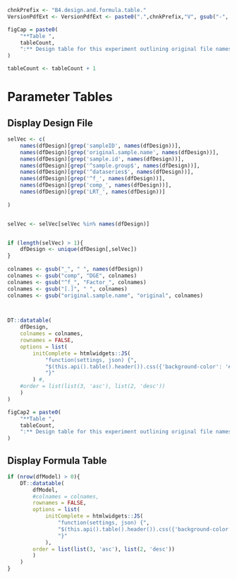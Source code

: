 <!-- Set PArameters Module -->
<!-- Set the chnkPrefix to make all chunks unique in the overall folder -->
```r
chnkPrefix <- "B4.design.and.formula.table."
VersionPdfExt <- VersionPdfExt <- paste0(".",chnkPrefix,"V", gsub("-", "", Sys.Date()), ".pdf")

figCap = paste0(
    "**Table ",
    tableCount,
    ":** Design table for this experiment outlining original file names, sample names and group definitions for differential gene expression analysis."
)

tableCount <- tableCount + 1
```

# Parameter Tables
## Display Design File
```r

selVec <- c(
    names(dfDesign)[grep('sampleID', names(dfDesign))],
    names(dfDesign)[grep('original.sample.name', names(dfDesign))],
    names(dfDesign)[grep('sample.id', names(dfDesign))],
    names(dfDesign)[grep('^sample.group$', names(dfDesign))],
    names(dfDesign)[grep('^dataseries$', names(dfDesign))],
    names(dfDesign)[grep('^f_', names(dfDesign))],
    names(dfDesign)[grep('comp_', names(dfDesign))],
    names(dfDesign)[grep('LRT_', names(dfDesign))]
    
)


selVec <- selVec[selVec %in% names(dfDesign)]    


if (length(selVec) > 1){
    dfDesign <- unique(dfDesign[,selVec])
}
    
colnames <- gsub("_", " ", names(dfDesign))
colnames <- gsub("comp", "DGE", colnames)
colnames <- gsub("^f_", "Factor_", colnames)
colnames <- gsub("[.]", " ", colnames)
colnames <- gsub("original.sample.name", "original", colnames)



DT::datatable(
    dfDesign,
    colnames = colnames,
    rownames = FALSE,
    options = list(
        initComplete = htmlwidgets::JS(
            "function(settings, json) {",
            "$(this.api().table().header()).css({'background-color': '#000', 'color': '#fff'});",
            "}"
        ) #,
    #order = list(list(3, 'asc'), list(2, 'desc'))
    )
) 

figCap2 = paste0(
    "**Table ",
    tableCount,
    ":** Design table for this experiment outlining original file names, sample names and group definitions for differential gene expression analysis"
)

```


## Display Formula Table
```r


if (nrow(dfModel) > 0){
    DT::datatable(
        dfModel,
        #colnames = colnames,
        rownames = FALSE,
        options = list(
            initComplete = htmlwidgets::JS(
                "function(settings, json) {",
                "$(this.api().table().header()).css({'background-color': '#000', 'color': '#fff'});",
                "}"
            ),
        order = list(list(3, 'asc'), list(2, 'desc'))
        )
    ) 
}

```

